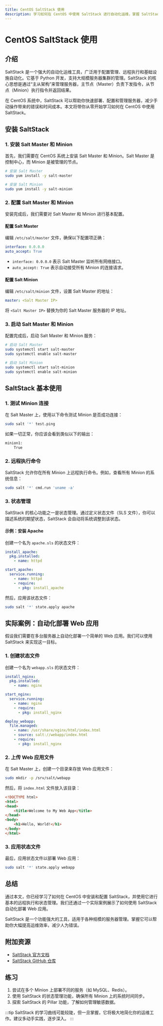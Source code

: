 ```yaml
---
title: CentOS SaltStack 使用
description: 学习如何在 CentOS 中使用 SaltStack 进行自动化运维，掌握 SaltStack 的基本概念、安装配置、以及实际应用场景。
---
```


# CentOS SaltStack 使用

## 介绍

SaltStack 是一个强大的自动化运维工具，广泛用于配置管理、远程执行和基础设施自动化。它基于 Python 开发，支持大规模服务器集群的管理。SaltStack 的核心思想是通过“主从架构”来管理服务器，主节点（Master）负责下发指令，从节点（Minion）执行指令并返回结果。

在 CentOS 系统中，SaltStack 可以帮助你快速部署、配置和管理服务器，减少手动操作带来的错误和时间成本。本文将带你从零开始学习如何在 CentOS 中使用 SaltStack。

## 安装 SaltStack

### 1. 安装 Salt Master 和 Minion

首先，我们需要在 CentOS 系统上安装 Salt Master 和 Minion。Salt Master 是控制中心，而 Minion 是被管理的节点。

```bash
# 安装 Salt Master
sudo yum install -y salt-master

# 安装 Salt Minion
sudo yum install -y salt-minion
```

### 2. 配置 Salt Master 和 Minion

安装完成后，我们需要对 Salt Master 和 Minion 进行基本配置。

#### 配置 Salt Master

编辑 `/etc/salt/master` 文件，确保以下配置项正确：

```yaml
interface: 0.0.0.0
auto_accept: True
```

- `interface: 0.0.0.0` 表示 Salt Master 监听所有网络接口。
- `auto_accept: True` 表示自动接受所有 Minion 的连接请求。

#### 配置 Salt Minion

编辑 `/etc/salt/minion` 文件，设置 Salt Master 的地址：

```yaml
master: <Salt Master IP>
```

将 `<Salt Master IP>` 替换为你的 Salt Master 服务器的 IP 地址。

### 3. 启动 Salt Master 和 Minion

配置完成后，启动 Salt Master 和 Minion 服务：

```bash
# 启动 Salt Master
sudo systemctl start salt-master
sudo systemctl enable salt-master

# 启动 Salt Minion
sudo systemctl start salt-minion
sudo systemctl enable salt-minion
```

## SaltStack 基本使用

### 1. 测试 Minion 连接

在 Salt Master 上，使用以下命令测试 Minion 是否成功连接：

```bash
sudo salt '*' test.ping
```

如果一切正常，你应该会看到类似以下的输出：

```bash
minion1:
    True
```

### 2. 远程执行命令

SaltStack 允许你在所有 Minion 上远程执行命令。例如，查看所有 Minion 的系统信息：

```bash
sudo salt '*' cmd.run 'uname -a'
```

### 3. 状态管理

SaltStack 的核心功能之一是状态管理。通过定义状态文件（SLS 文件），你可以描述系统的期望状态，SaltStack 会自动将系统调整到该状态。

#### 示例：安装 Apache

创建一个名为 `apache.sls` 的状态文件：

```yaml
install_apache:
  pkg.installed:
    - name: httpd

start_apache:
  service.running:
    - name: httpd
    - require:
      - pkg: install_apache
```

然后，应用该状态文件：

```bash
sudo salt '*' state.apply apache
```

## 实际案例：自动化部署 Web 应用

假设我们需要在多台服务器上自动化部署一个简单的 Web 应用。我们可以使用 SaltStack 来实现这一目标。

### 1. 创建状态文件

创建一个名为 `webapp.sls` 的状态文件：

```yaml
install_nginx:
  pkg.installed:
    - name: nginx

start_nginx:
  service.running:
    - name: nginx
    - require:
      - pkg: install_nginx

deploy_webapp:
  file.managed:
    - name: /usr/share/nginx/html/index.html
    - source: salt://webapp/index.html
    - require:
      - pkg: install_nginx
```

### 2. 上传 Web 应用文件

在 Salt Master 上，创建一个目录来存放 Web 应用文件：

```bash
sudo mkdir -p /srv/salt/webapp
```

然后，将 `index.html` 文件放入该目录：

```html
<!DOCTYPE html>
<html>
<head>
    <title>Welcome to My Web App</title>
</head>
<body>
    <h1>Hello, World!</h1>
</body>
</html>
```

### 3. 应用状态文件

最后，应用状态文件以部署 Web 应用：

```bash
sudo salt '*' state.apply webapp
```

## 总结

通过本文，你已经学习了如何在 CentOS 中安装和配置 SaltStack，并使用它进行基本的远程执行和状态管理。我们还通过一个实际案例展示了如何使用 SaltStack 自动化部署 Web 应用。

SaltStack 是一个功能强大的工具，适用于各种规模的服务器管理。掌握它可以帮助你大幅提高运维效率，减少人为错误。

## 附加资源

- [SaltStack 官方文档](https://docs.saltproject.io/en/latest/)
- [SaltStack GitHub 仓库](https://github.com/saltstack/salt)

## 练习

1. 尝试在多个 Minion 上部署不同的服务（如 MySQL、Redis）。
2. 使用 SaltStack 的状态管理功能，确保所有 Minion 上的系统时间同步。
3. 探索 SaltStack 的 Pillar 功能，了解如何管理敏感数据。

:::tip
SaltStack 的学习曲线可能较陡，但一旦掌握，它将极大地简化你的运维工作。建议多动手实践，逐步深入。
:::